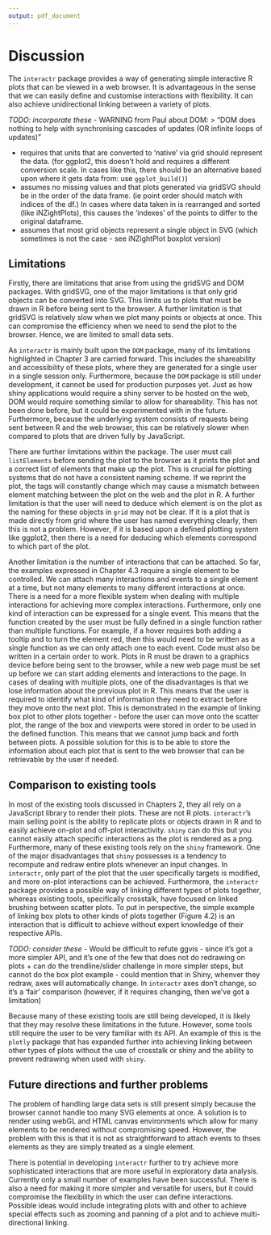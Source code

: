 ```yaml
---
output: pdf_document
---
```


# Discussion

The `interactr` package provides a way of generating simple interactive R plots that can be viewed in a web browser. It is advantageous in the sense that we can easily define and customise interactions with flexibility. It can also achieve unidirectional linking between a variety of plots.

*TODO: incorporate these*
- WARNING from Paul about DOM:
> "DOM does nothing to help with synchronising cascades of updates (OR infinite loops of updates)"

- requires that units that are converted to 'native' via grid should represent the data. (for ggplot2, this doesn't hold and requires a different conversion scale. In cases like this, there should be an alternative based upon where it gets data from:  use ```ggplot_build()```)
- assumes no missing values and that plots generated via gridSVG should be in the order of the data frame. (ie point order should match with indices of the df.) In cases where data taken in is rearranged and sorted (like iNZightPlots), this causes the 'indexes' of the points to differ to the original dataframe.
-  assumes that most grid objects represent a single object in SVG (which sometimes is not the case - see iNZightPlot boxplot version)

## Limitations

Firstly, there are limitations that arise from using the gridSVG and DOM packages. With gridSVG, one of the major limitations is that only grid objects can be converted into SVG. This limits us to plots that must be drawn in R before being sent to the browser. A further limitation is that gridSVG is relatively slow when we plot many points or objects at once. This can compromise the efficiency when we need to send the plot to the browser. Hence, we are limited to small data sets.

As `interactr` is mainly built upon the `DOM` package, many of its limitations highlighted in Chapter 3 are carried forward. This includes the shareability and accessibility of these plots, where they are generated for a single user in a single session only. Furthermore, because the `DOM` package is still under development, it cannot be used for production purposes yet. Just as how shiny applications would require a shiny server to be hosted on the web, DOM would require something similar to allow for shareability. This has not been done before, but it could be experimented with in the future. Furthermore, because the underlying system consists of requests being sent between R and the web browser, this can be relatively slower when compared to plots that are driven fully by JavaScript.

There are further limitations within the package. The user must call `listElements` before sending the plot to the browser as it prints the plot and a correct list of elements that make up the plot. This is crucial for plotting systems that do not have a consistent naming scheme. If we reprint the plot, the tags will constantly change which may cause a mismatch between element matching between the plot on the web and the plot in R. A further limitation is that the user will need to deduce which element is on the plot as the naming for these objects in `grid` may not be clear. If it is a plot that is made directly from grid where the user has named everything clearly, then this is not a problem. However, if it is based upon a defined plotting system like ggplot2, then there is a need for deducing which elements correspond to which part of the plot.

Another limitation is the number of interactions that can be attached. So far, the examples expressed in Chapter 4.3 require a single element to be controlled. We can attach many interactions and events to a single element at a time, but not many elements to many different interactions at once. There is a need for a more flexible system when dealing with multiple interactions for achieving more complex interactions. Furthermore, only one kind of interaction can be expressed for a single event. This means that the function created by the user must be fully defined in a single function rather than multiple functions. For example, if a hover requires both adding a tooltip and to turn the element red, then this would need to be written as a single function as we can only attach one to each event. Code must also be written in a certain order to work. Plots in R must be drawn to a graphics device before being sent to the browser, while a new web page must be set up before we can start adding elements and interactions to the page.
In cases of dealing with multiple plots, one of the disadvantages is that we lose information about the previous plot in R. This means that the user is required to identify what kind of information they need to extract before they move onto the next plot. This is demonstrated in the example of linking box plot to other plots together - before the user can move onto the scatter plot, the range of the box and viewports were stored in order to be used in the defined function. This means that we cannot jump back and forth between plots. A possible solution for this is to be able to store the information about each plot that is sent to the web browser that can be retrievable by the user if needed.
	
## Comparison to existing tools

In most of the existing tools discussed in Chapters 2, they all rely on a JavaScript library to render their plots. These are not R plots. `interactr`'s main selling point is the ability to replicate plots or objects drawn in R and to easily achieve on-plot and off-plot interactivity. `shiny` can do this but you cannot easily attach specific interactions as the plot is rendered as a png. Furthermore, many of these existing tools rely on the `shiny` framework. One of the major disadvantages that `shiny` possesses is a tendency to recompute and redraw entire plots whenever an input changes. In `interactr`, only part of the plot that the user specifically targets is modified, and more on-plot interactions can be achieved. Furthermore, the `interactr` package provides a possible way of linking different types of plots together, whereas existing tools, specifically crosstalk, have focused on linked brushing between scatter plots. To put in perspective, the simple example of linking box plots to other kinds of plots together (Figure 4.2) is an interaction that is difficult to achieve without expert knowledge of their respective APIs.

*TODO: consider these*
 - Would be difficult to refute ggvis - since it's got a more simpler API, and it's one of the few that does not do redrawing on plots + can do the trendline/slider challenge in more simpler steps, but cannot do the box plot example
- could mention that in Shiny, whenver they redraw, axes will automatically change. In `interactr` axes don't change, so it's a 'fair' comparison (however, if it requires changing, then we've got a limitation)

Because many of these existing tools are still being developed, it is likely that they may resolve these limitations in the future. However, some tools still require the user to be very familiar with its API. An example of this is the `plotly` package that has expanded further into achieving linking between other types of plots without the use of crosstalk or shiny and the ability to prevent redrawing when used with `shiny`.

## Future directions and further problems

The problem of handling large data sets is still present simply because the browser cannot handle too many SVG elements at once. A solution is to render using webGL and HTML canvas environments which allow for many elements to be rendered without compromising speed. However, the problem with this is that it is not as straightforward to attach events to thses elements as they are simply treated as a single element. 
 
There is potential in developing `interactr` further to try achieve more sophisticated interactions that are more useful in exploratory data analysis. Currently only a small number of examples have been successful. There is also a need for making it more simpler and versatile for users, but it could compromise the flexibility in which the user can define interactions. Possible ideas would include integrating plots with \textbf{D3} and other \textbf{htmlwidgets} to achieve special effects such as zooming and panning of a plot and to achieve multi-directional linking.
	